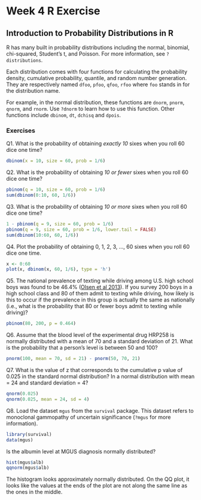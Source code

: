 Week 4 R Exercise
====

## Introduction to Probability Distributions in R

R has many built in probability distributions including the normal, binomial, chi-squared, Student's t, and Poisson. For more information, see `?distributions`.  

Each distribution comes with four functions for calculating the probability density, cumulative probability, quantile, and random number generation. They are respectively named `dfoo`, `pfoo`, `qfoo`, `rfoo` where `foo` stands in for the distribution name. 

For example, in the normal distribution, these functions are `dnorm`, `pnorm`, `qnorm`, and `rnorm`. Use `?dnorm` to learn how to use this function. Other functions include `dbinom`, `dt`, `dchisq` and `dpois`.

### Exercises
Q1.  What is the probability of obtaining *exactly 10* sixes when you roll 60 dice one time?

```r
dbinom(x = 10, size = 60, prob = 1/6)
```

Q2.  What is the probability of obtaining *10 or fewer* sixes when you roll 60 dice one time?

```r
pbinom(q = 10, size = 60, prob = 1/6)
sum(dbinom(0:10, 60, 1/6))
```

Q3.  What is the probability of obtaining *10 or more* sixes when you roll 60 dice one time?

```r
1 - pbinom(q = 9, size = 60, prob = 1/6)
pbinom(q = 9, size = 60, prob = 1/6, lower.tail = FALSE)
sum(dbinom(10:60, 60, 1/6))
```

Q4.  Plot the probability of obtaining 0, 1, 2, 3, ..., 60 sixes when you roll 60 dice one time.

```r
x <- 0:60
plot(x, dbinom(x, 60, 1/6), type = 'h')
```


Q5.  The national prevalence of texting while driving among U.S. high school boys was found to be 46.4% ([Olsen et al 2013][1]). If you survey 200 boys in a high school class and 80 of them admit to texting while driving, how likely is this to occur if the prevalence in this group is actually the same as nationally (i.e., what is the probability that 80 or fewer boys admit to texting while driving)?

```r
pbinom(80, 200, p = 0.464)
```

Q6.  Assume that the blood level of the experimental drug HRP258 is normally distributed with a mean of 70 and a standard deviation of 21. What is the probability that a person's level is between 50 and 100? 

```r
pnorm(100, mean = 70, sd = 21) - pnorm(50, 70, 21)
```

Q7.  What is the value of z that corresponds to the cumulative p value of 0.025 in the standard normal distribution? In a normal distribution with mean = 24 and standard deviation = 4?

```r
qnorm(0.025)
qnorm(0.025, mean = 24, sd = 4)
```

Q8. Load the dataset `mgus` from the `survival` package. This dataset refers to monoclonal gammopathy of uncertain significance (`?mgus` for more information).

```r
library(survival)
data(mgus)
```

Is the albumin level at MGUS diagnosis normally distributed?

```r
hist(mgus$alb)
qqnorm(mgus$alb)
```

The histogram looks approximately normally distributed. On the QQ plot, it looks like the values at the ends of the plot are not along the same line as the ones in the middle.

[1]: http://pediatrics.aappublications.org/content/131/6/e1708.full